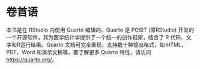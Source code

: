 # 卷首语 {.unnumbered}

本书是在 RStudio 内使用 Quarto 编辑的。Quarto 是 POSIT (原RStudio) 开发的一个开源软件，其为医学统计学提供了一个统一的创作框架，结合了 R 代码、文字和R运行结果。Quarto 文档可完全重现，支持数十种输出格式，如 HTML，PDF、Word 和演示文稿等。要了解更多 Quarto 特性，请访问 <https://quarto.org/>。
